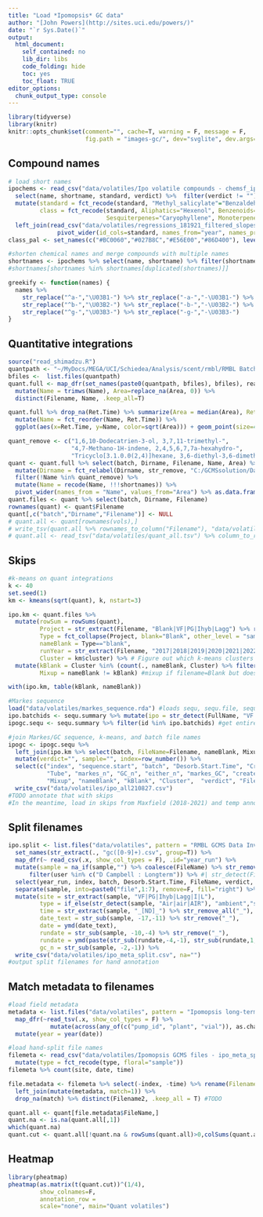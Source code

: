 ```yaml
---
title: "Load *Ipomopsis* GC data"
author: "[John Powers](http://sites.uci.edu/powers/)"
date: "`r Sys.Date()`"
output:
  html_document:
    self_contained: no
    lib_dir: libs
    code_folding: hide
    toc: yes
    toc_float: TRUE
editor_options: 
  chunk_output_type: console
---
```


```r
library(tidyverse)
library(knitr)
knitr::opts_chunk$set(comment="", cache=T, warning = F, message = F, 
                      fig.path = "images-gc/", dev="svglite", dev.args=list(fix_text_size=FALSE), fig.height=8, fig.width=8)
```

## Compound names

```r
# load short names 
ipochems <- read_csv("data/volatiles/Ipo volatile compounds - chemsf_ipo.csv") %>% 
  select(name, shortname, standard, verdict) %>%  filter(verdict != "") %>% 
  mutate(standard = fct_recode(standard, "Methyl_salicylate"="Benzaldehyde"), # benzaldehyde regressions not reliable
         class = fct_recode(standard, Aliphatics="Hexenol", Benzenoids="Methyl_salicylate", Benzenoids="Indole", 
                            Sesquiterpenes="Caryophyllene", Monoterpenes="alpha_Pinene", Monoterpenes="Linalool")) %>%  
  left_join(read_csv("data/volatiles/regressions_181921_filtered_slopes.csv") %>% 
              pivot_wider(id_cols=standard, names_from="year", names_prefix="area_per_ng", values_from=area_per_ng)) 
class_pal <- set_names(c("#BC0060","#027B8C","#E56E00","#86D400"), levels(ipochems$class))

#shorten chemical names and merge compounds with multiple names
shortnames <- ipochems %>% select(name, shortname) %>% filter(shortname!="") %>% deframe()
#shortnames[shortnames %in% shortnames[duplicated(shortnames)]]

greekify <- function(names) {
  names %>% 
    str_replace("^a-","\U03B1-") %>% str_replace("-a-","-\U03B1-") %>% 
    str_replace("^b-","\U03B2-") %>% str_replace("-b-","-\U03B2-") %>% 
    str_replace("^g-","\U03B3-") %>% str_replace("-g-","-\U03B3-")
}
```

## Quantitative integrations

```r
source("read_shimadzu.R")
quantpath <- "~/MyDocs/MEGA/UCI/Schiedea/Analysis/scent/rmbl/RMBL Batches/quant_round4/"
bfiles <-  list.files(quantpath)
quant.full <- map_dfr(set_names(paste0(quantpath, bfiles), bfiles), read.shimadzu.quant, .id="batch") %>%
  mutate(Name = trimws(Name), Area=replace_na(Area, 0)) %>%
  distinct(Filename, Name, .keep_all=T)

quant.full %>% drop_na(Ret.Time) %>% summarize(Area = median(Area), Ret.Time = median(Ret.Time), .by=Name) %>%
  mutate(Name = fct_reorder(Name, Ret.Time)) %>%
  ggplot(aes(x=Ret.Time, y=Name, color=sqrt(Area))) + geom_point(size=4) + scale_color_viridis_c() + theme_dark()

quant_remove <- c("1,6,10-Dodecatrien-3-ol, 3,7,11-trimethyl-",
                  "4,7-Methano-1H-indene, 2,4,5,6,7,7a-hexahydro-",
                  "Tricyclo[3.1.0.0(2,4)]hexane, 3,6-diethyl-3,6-dimethyl-, trans-")
quant <- quant.full %>% select(batch, Dirname, Filename, Name, Area) %>%
  mutate(Dirname = fct_relabel(Dirname, str_remove, "C:/GCMSsolution/Data/Project1_190815/")) %>%
  filter(!Name %in% quant_remove) %>%
  mutate(Name = recode(Name, !!!shortnames)) %>%
  pivot_wider(names_from = "Name", values_from="Area") %>% as.data.frame()
quant.files <- quant %>% select(batch, Dirname, Filename)
rownames(quant) <- quant$Filename
quant[,c("batch","Dirname","Filename")] <- NULL
# quant.all <- quant[rownames(vols),]
# write_tsv(quant.all %>% rownames_to_column("Filename"), "data/volatiles/quant_all.tsv")
# quant.all <- read_tsv("data/volatiles/quant_all.tsv") %>% column_to_rownames("Filename")
```

## Skips

```r
#k-means on quant integrations
k <- 40
set.seed(1)
km <- kmeans(sqrt(quant), k, nstart=3)

ipo.km <- quant.files %>% 
  mutate(rowSum = rowSums(quant),
         Project = str_extract(Filename, "Blank|VF|PG|Ihyb|Lagg") %>% replace_na("sample"),
         Type = fct_collapse(Project, blank="Blank", other_level = "sample"),
         nameBlank = Type=="blank",
         runYear = str_extract(Filename, "2017|2018|2019|2020|2021|2022|2023"),
         Cluster = km$cluster) %>% # Figure out which k-means clusters are the blanks
  mutate(kBlank = Cluster %in% (count(., nameBlank, Cluster) %>% filter(nameBlank, n>60) %>% pull(Cluster)),
         Mixup = nameBlank != kBlank) #mixup if filename=Blank but doesn't cluster with blanks, or vice versa

with(ipo.km, table(kBlank, nameBlank))
```

```r
#Markes sequence
load("data/volatiles/markes_sequence.rda") #loads sequ, sequ.file, sequ.summary, qgdfiles
ipo.batchids <- sequ.summary %>% mutate(ipo = str_detect(FullName, "VF|PG|Ihyb|Lagg")) %>% filter(ipo) %>% pull(id) %>% unique() %>% na.omit()
ipogc.sequ <- sequ.summary %>% filter(id %in% ipo.batchids) #get entire batch if it had a sample that matches

#join Markes/GC sequence, k-means, and batch file names
ipogc <- ipogc.sequ %>% 
  left_join(ipo.km %>% select(batch, FileName=Filename, nameBlank, Mixup, kBlank, Cluster)) %>% 
  mutate(verdict="", sample="", index=row_number()) %>% 
  select(c("index", "sequence.start", "batch", "Desorb.Start.Time", "CreationTime", "eithertime", "status", 
           "Tube", "markes_n", "GC_n", "either_n", "markes_GC", "create_desorb", "desorb.Start.diff", 
           "Mixup", "nameBlank", "kBlank", "Cluster",  "verdict", "FileName", "sample", "user", "FullName", "id")) %>% 
  write_csv("data/volatiles/ipo_all210827.csv")
#TODO annotate that with skips
#In the meantime, load in skips from Maxfield (2018-2021) and temp annotations (2022)
```

## Split filenames

```r
ipo.split <- list.files("data/volatiles", pattern = "RMBL GCMS Data Inventory - gc", full.names = T) %>% 
  set_names(str_extract(., "gc([0-9]+).csv", group=T)) %>% 
  map_dfr(~ read_csv(.x, show_col_types = F), .id="year_run") %>% 
  mutate(sample = na_if(sample,"") %>% coalesce(FileName) %>% str_remove(".qgd")) %>% #renames skips
      filter(user %in% c("D Campbell : Longterm")) %>% #| str_detect(FileName, "VF|PG|Ihyb|Lagg")
  select(year_run, index, batch, Desorb.Start.Time, FileName, verdict, sample) %>%
  separate(sample, into=paste0("file",1:7), remove=F, fill="right") %>% 
  mutate(site = str_extract(sample, "VF|PG|Ihyb|Lagg|I|L"),
         type = if_else(str_detect(sample, "Air|air|AIR"), "ambient","sample"),
         time = str_extract(sample, "_[ND]_") %>% str_remove_all("_"),
         date_text = str_sub(sample, -17,-11) %>% str_remove("_"),
         date = ymd(date_text),
         rundate = str_sub(sample, -10,-4) %>% str_remove("_"), 
         rundate = ymd(paste(str_sub(rundate,-4,-1), str_sub(rundate,1,1), str_sub(rundate, 2, -5))),
         gc_n = str_sub(sample, -2,-1)) %>% 
  write_csv("data/volatiles/ipo_meta_split.csv", na="")
#output split filenames for hand annotation
```

## Match metadata to filenames

```r
#load field metadata
metadata <- list.files("data/volatiles", pattern = "Ipomopsis long-term volatiles - 20", full.names=T) %>% 
  map_dfr(~read_tsv(.x, show_col_types = F) %>% 
            mutate(across(any_of(c("pump_id", "plant", "vial")), as.character)), .id="metafile") %>% 
  mutate(year = year(date))

#load hand-split file names
filemeta <- read_csv("data/volatiles/Ipomopsis GCMS files - ipo_meta_split.csv") %>% 
  mutate(type = fct_recode(type, floral="sample"))
filemeta %>% count(site, date, time)

file.metadata <- filemeta %>% select(-index, -time) %>% rename(Filename2 = sample, plant = vial) %>% mutate(plant=as.character(plant)) %>% 
  left_join(mutate(metadata, match=1)) %>% 
  drop_na(match) %>% distinct(Filename2, .keep_all = T) #TODO

quant.all <- quant[file.metadata$FileName,]
quant.na <- is.na(quant.all[,1])
which(quant.na)
quant.cut <- quant.all[!quant.na & rowSums(quant.all)>0,colSums(quant.all)>0]
```

## Heatmap

```r
library(pheatmap)
pheatmap(as.matrix(t(quant.cut))^(1/4),
         show_colnames=F,
         annotation_row = 
         scale="none", main="Quant volatiles")
```

